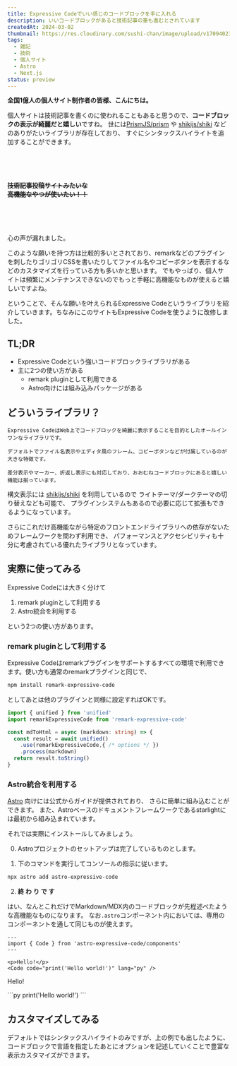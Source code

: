 ```yaml
---
title: Expressive Codeでいい感じのコードブロックを手に入れる
description: いいコードブロックがあると技術記事の筆も進むとされています
createdAt: 2024-03-02
thumbnail: https://res.cloudinary.com/sushi-chan/image/upload/v1709402389/tech/expressive-code-is-amazing/dokyu_qb6kwk.png
tags:
  - 雑記
  - 技術
  - 個人サイト
  - Astro
  - Next.js
status: preview
---
```


**全国1億人の個人サイト制作者の皆様、こんにちは。**

個人サイトは技術記事を書くのに使われることもあると思うので、**コードブロックの表示が綺麗だと嬉しい**ですね。
世には[PrismJS/prism](https://github.com/PrismJS/prism) や [shikijs/shiki](https://github.com/shikijs/shiki) などのありがたいライブラリが存在しており、
すぐにシンタックスハイライトを追加することができます。

<br /><br /><br />

<TextCard>**~~技術記事投稿サイトみたいな<br />高機能なやつが使いたい！！~~**</TextCard>

<br /><br /><br />

心の声が漏れました。

このような願いを持つ方は比較的多いとされており、remarkなどのプラグインを刺したりゴリゴリCSSを書いたりしてファイル名やコピーボタンを表示するなどのカスタマイズを行っている方も多いかと思います。
でもやっぱり、個人サイトは頻繁にメンテナンスできないのでもっと手軽に高機能なものが使えると嬉しいですよね。

<div class="divider"></div>

ということで、そんな願いを叶えられるExpressive Codeというライブラリを紹介していきます。ちなみにこのサイトもExpressive Codeを使うように改修しました。

<UrlCard url="https://github.com/expressive-code/expressive-code" />


## TL;DR
- Expressive Codeという強いコードブロックライブラリがある
- 主に2つの使い方がある
  - remark pluginとして利用できる
  - Astro向けには組み込みパッケージがある

## どういうライブラリ？

```plaintext title="introduction.txt" wrap
Expressive CodeはWeb上でコードブロックを綺麗に表示することを目的としたオールインワンなライブラリです。

デフォルトでファイル名表示やエディタ風のフレーム、コピーボタンなどが付属しているのが大きな特徴です。

差分表示やマーカー、折返し表示にも対応しており、おおむねコードブロックにあると嬉しい機能は揃っています。
```
構文表示には [shikijs/shiki](https://github.com/shikijs/shiki) を利用しているので
ライトテーマ/ダークテーマの切り替えなども可能で、
プラグインシステムもあるので必要に応じて拡張もできるようになっています。

さらにこれだけ高機能ながら特定のフロントエンドライブラリへの依存がないためフレームワークを問わず利用でき、
パフォーマンスとアクセシビリティも十分に考慮されている優れたライブラリとなっています。

## 実際に使ってみる

Expressive Codeには大きく分けて

1. remark pluginとして利用する
2. Astro統合を利用する

という2つの使い方があります。

### remark pluginとして利用する

Expressive Codeはremarkプラグインをサポートするすべての環境で利用できます。使い方も通常のremarkプラグインと同じで、

```bash
npm install remark-expressive-code
```

としてあとは他のプラグインと同様に設定すればOKです。

```ts title="example.ts"
import { unified } from 'unified'
import remarkExpressiveCode from 'remark-expressive-code'

const mdToHtml = async (markdown: string) => {
  const result = await unified()
    .use(remarkExpressiveCode,{ /* options */ })
    .process(markdown)
  return result.toString()
}
```

### Astro統合を利用する

[Astro](https://astro.build/) 向けには公式からガイドが提供されており、
さらに簡単に組み込むことができます。
また、Astroベースのドキュメントフレームワークであるstarlightには最初から組み込まれています。

<UrlCard caption="このドキュメントもstarlight製です" url="https://expressive-code.com/installation/#astro" />


それでは実際にインストールしてみましょう。

0. Astroプロジェクトのセットアップは完了しているものとします。

1. 下のコマンドを実行してコンソールの指示に従います。

```bash
npx astro add astro-expressive-code
```

2. **終 わ り で す**

はい、なんとこれだけでMarkdown/MDX内のコードブロックが先程述べたような高機能なものになります。
なお`.astro`コンポーネント内においては、専用のコンポーネントを通して同じものが使えます。

<div class="divider"></div>

```astro title="example.astro"
---
import { Code } from 'astro-expressive-code/components'
---

<p>Hello!</p>
<Code code="print('Hello world!')" lang="py" />
```

<p>Hello!</p>
```py
print('Hello world!')
```
<div class="divider"></div>


## カスタマイズしてみる

デフォルトではシンタックスハイライトのみですが、上の例でも出したように、
コードブロックで言語を指定したあとにオプションを記述していくことで豊富な表示カスタマイズができます。

